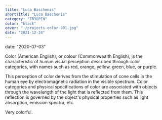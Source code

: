 ```yaml
---
title: "Luca Baschenis"
shortTitle: "Luca Baschenis"
category: "TR3OPEN"
color: "black"
cover: "./projects-color-001.jpg"
date: "2021-12-24"
---
```


date: "2020-07-03"

Color (American English), or colour (Commonwealth English), is the characteristic of human visual perception described through color categories, with names such as red, orange, yellow, green, blue, or purple.

This perception of color derives from the stimulation of cone cells in the human eye by electromagnetic radiation in the visible spectrum. Color categories and physical specifications of color are associated with objects through the wavelength of the light that is reflected from them. This reflection is governed by the object's physical properties such as light absorption, emission spectra, etc.

Very colorful.
